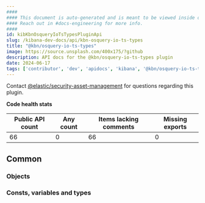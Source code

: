 ```yaml
---
####
#### This document is auto-generated and is meant to be viewed inside our experimental, new docs system.
#### Reach out in #docs-engineering for more info.
####
id: kibKbnOsqueryIoTsTypesPluginApi
slug: /kibana-dev-docs/api/kbn-osquery-io-ts-types
title: "@kbn/osquery-io-ts-types"
image: https://source.unsplash.com/400x175/?github
description: API docs for the @kbn/osquery-io-ts-types plugin
date: 2024-06-17
tags: ['contributor', 'dev', 'apidocs', 'kibana', '@kbn/osquery-io-ts-types']
---
```




Contact [@elastic/security-asset-management](https://github.com/orgs/elastic/teams/security-asset-management) for questions regarding this plugin.

**Code health stats**

| Public API count  | Any count | Items lacking comments | Missing exports |
|-------------------|-----------|------------------------|-----------------|
| 66 | 0 | 66 | 0 |

## Common

### Objects
<DocDefinitionList data={kbnOsqueryIoTsTypesObj.common.objects}/>

### Consts, variables and types
<DocDefinitionList data={kbnOsqueryIoTsTypesObj.common.misc}/>

